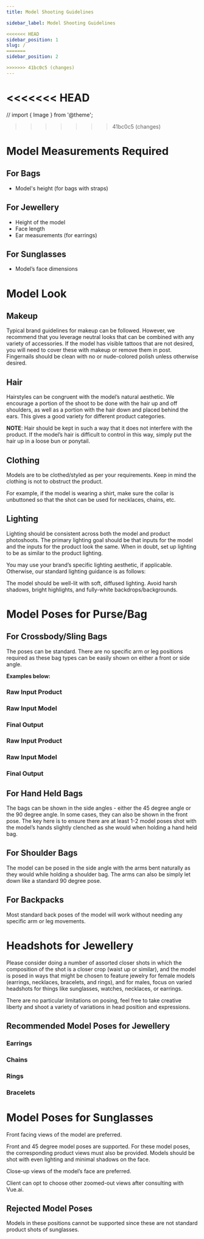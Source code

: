 ```yaml
---
title: Model Shooting Guidelines

sidebar_label: Model Shooting Guidelines

<<<<<<< HEAD
sidebar_position: 1
slug: /
=======
sidebar_position: 2

>>>>>>> 41bc0c5 (changes)
---
```






<<<<<<< HEAD
=======
// import { Image } from '@theme';
>>>>>>> 41bc0c5 (changes)

# Model Measurements Required

## For Bags
- Model's height (for bags with straps)

## For Jewellery
- Height of the model
- Face length
- Ear measurements (for earrings)

## For Sunglasses
- Model’s face dimensions

# Model Look

## Makeup
Typical brand guidelines for makeup can be followed. However, we recommend that you leverage neutral looks that can be combined with any variety of accessories. If the model has visible tattoos that are not desired, you will need to cover these with makeup or remove them in post. Fingernails should be clean with no or nude-colored polish unless otherwise desired.

## Hair
Hairstyles can be congruent with the model’s natural aesthetic. We encourage a portion of the shoot to be done with the hair up and off shoulders, as well as a portion with the hair down and placed behind the ears. This gives a good variety for different product categories.

**NOTE**: Hair should be kept in such a way that it does not interfere with the product. If the model’s hair is difficult to control in this way, simply put the hair up in a loose bun or ponytail.

## Clothing
Models are to be clothed/styled as per your requirements. Keep in mind the clothing is not to obstruct the product.

For example, if the model is wearing a shirt, make sure the collar is unbuttoned so that the shot can be used for necklaces, chains, etc.

## Lighting
Lighting should be consistent across both the model and product photoshoots. The primary lighting goal should be that inputs for the model and the inputs for the product look the same. When in doubt, set up lighting to be as similar to the product lighting.

You may use your brand’s specific lighting aesthetic, if applicable. Otherwise, our standard lighting guidance is as follows:

The model should be well-lit with soft, diffused lighting. Avoid harsh shadows, bright highlights, and fully-white backdrops/backgrounds.

# Model Poses for Purse/Bag

## For Crossbody/Sling Bags
The poses can be standard. There are no specific arm or leg positions required as these bag types can be easily shown on either a front or side angle. 

**Examples below:**

### Raw Input Product
<!-- Add Raw Input Product Image here -->

### Raw Input Model
<!-- Add Raw Input Model Image here -->

### Final Output
<!-- Add Final Output Image here -->

### Raw Input Product
<!-- Add Raw Input Product Image here -->

### Raw Input Model
<!-- Add Raw Input Model Image here -->

### Final Output
<!-- Add Final Output Image here -->

## For Hand Held Bags
The bags can be shown in the side angles - either the 45 degree angle or the 90 degree angle. In some cases, they can also be shown in the front pose. The key here is to ensure there are at least 1-2 model poses shot with the model’s hands slightly clenched as she would when holding a hand held bag.

<!-- Add example images here -->

## For Shoulder Bags
The model can be posed in the side angle with the arms bent naturally as they would while holding a shoulder bag. The arms can also be simply let down like a standard 90 degree pose.

<!-- Add example images here -->

## For Backpacks
Most standard back poses of the model will work without needing any specific arm or leg movements.

<!-- Add example images here -->

# Headshots for Jewellery

Please consider doing a number of assorted closer shots in which the composition of the shot is a closer crop (waist up or similar), and the model is posed in ways that might be chosen to feature jewelry for female models (earrings, necklaces, bracelets, and rings), and for males, focus on varied headshots for things like sunglasses, watches, necklaces, or earrings.

There are no particular limitations on posing, feel free to take creative liberty and shoot a variety of variations in head position and expressions.

## Recommended Model Poses for Jewellery

### Earrings
<!-- Add example images here -->

### Chains
<!-- Add example images here -->

### Rings
<!-- Add example images here -->

### Bracelets
<!-- Add example images here -->

# Model Poses for Sunglasses

Front facing views of the model are preferred.

Front and 45 degree model poses are supported. For these model poses, the corresponding product views must also be provided. Models should be shot with even lighting and minimal shadows on the face.

Close-up views of the model’s face are preferred. 

Client can opt to choose other zoomed-out views after consulting with Vue.ai.

<!-- Add example images here -->

## Rejected Model Poses

Models in these positions cannot be supported since these are not standard product shots of sunglasses.

<!-- Add rejected poses images here -->
